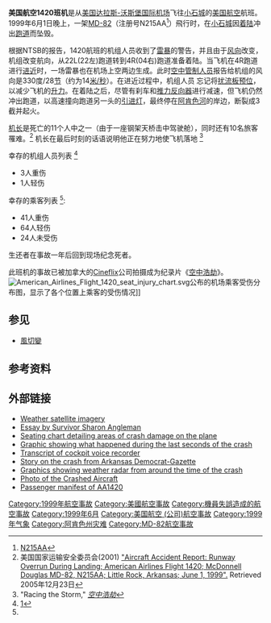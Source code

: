 {{Expand English}}
{{NoteTA|1=zh-hans:小石城; zh-hant:小岩城;}}
{{Infobox Airliner accident
|name=美国航空1420班机空難
|Crash image=American Airlines Flight 1420 wreckage2.jpg
|Image caption=美国航空1420班机残骸
|Date=1999年6月1日
|Type=恶劣天气，飞行员失误,冲出跑道
|Site=[[美國|美國]][[阿肯色州|阿肯色州]]{{le|小石城機場|Clinton National Airport}}
|Fatalities=11
|Injuries=110
|Aircraft Type=[[麦道MD-82|MD-82]]
|Origin=[[美國|美國]][[达拉斯-沃斯堡国际机场|达拉斯-沃斯堡国际机场]]
|Destination=[[美國|美國]]{{le|小石城機場|Clinton National Airport}}
|Operator=[[美国航空|美国航空]]
|Tail Number=[http://aviation-safety.net/database/registration/regsearch.php?regi=N215AA N215AA]
|Passengers=139
|Crew=6
|Survivors=134
}}
'''美国航空1420班机'''是从[[美国|美国]][[达拉斯-沃斯堡国际机场|达拉斯-沃斯堡国际机场]]飞往[[小石城|小石城]]的[[美国航空|美国航空]]航班。1999年6月1日晚上，一架[[MD-82|MD-82]]（注册号N215AA<ref>[http://aviation-safety.net/database/registration/regsearch.php?regi=N215AA N215AA]</ref>）飛行时，在[[小石城|小石城]]因[[着陆|着陆]]冲出[[跑道|跑道]]而坠毁。

根据NTSB的报告，1420航班的机组人员收到了[[雷暴|雷暴]]的警告，并且由于[[风向|风向]]改变，机组改变航向，从22L(22左)跑道转到4R(04右)跑道准备着陆。当飞机在4R跑道进行[[进近|进近]]时，一场雷暴也在机场上空两边生成。此时[[航空交通管制|空中管制人员]]报告给机组的风向是330度/28[[节|节]]（约为14[[米/秒|米/秒]]）。在进近过程中，机组人员<!--因为“务必到站”的压力大注重天气而-->忘记将[[扰流板|扰流板]][[预位|预位]]，以减少飞机的[[升力|升力]]。在着陆之后，尽管有刹车和[[推力反向器|推力反向器]]进行减速，但飞机仍然冲出跑道，以高速撞向跑道另一头的[[引进灯|引进灯]]，最终停在[[阿肯色河|阿肯色河]]的岸边，断裂成3截并起火。

[[机长|机长]]是死亡的11个人中之一（由于一座钢架天桥击中驾驶舱），同时还有10名旅客罹难。<ref>美国国家运输安全委员会(2001) [http://www.ntsb.gov/publictn/2001/AAR0102.htm "Aircraft Accident Report: Runway Overrun During Landing; American Airlines Flight 1420; McDonnell Douglas MD-82, N215AA; Little Rock, Arkansas; June 1, 1999".] Retrieved 2005年12月23日</ref> 机长在最后时刻的话语说明他正在努力地使飞机落地
<ref>"Racing the Storm," ''[[空中浩劫|空中浩劫]]''</ref>

幸存的机组人员列表 <ref name="#1">[http://www.ntsb.gov/publictn/2001/AAR0102.pdf]</ref>
* 3人重伤
* 1人轻伤

幸存的乘客列表 <ref name="#1"/>:
* 41人重伤
* 64人轻伤
* 24人未受伤

生还者在事故一年后回到现场纪念死者。

此班机的事故已被加拿大的[[Cineflix|Cineflix]]公司拍摄成为纪录片《[[空中浩劫|空中浩劫]]》。
[[File:American_Airlines_Flight_1420_seat_injury_chart.svg|thumb]]公布的机场乘客受伤分布图，显示了各个位置上乘客的受伤情况]]
{{gallery
|File:AA1420Little rock airplane web.ogv|電腦動畫模擬班機降落
}}

==参见==
*[[風切變|風切變]]

==参考资料==
{{reflist}}

==外部链接==
*[https://web.archive.org/web/20080619055816/http://cimss.ssec.wisc.edu/goes/misc/990602.html Weather satellite imagery]{{En}}
*[http://www.jrily.com/LiteraryIllusions/AmericanAirlinesFlight1420.html Essay by Survivor Sharon Angleman]{{En}}
*[http://www.jrily.com/LiteraryIllusions/seating%20chart.pdf Seating chart detailing areas of crash damage on the plane]{{En}}
*[http://www.jrily.com/LiteraryIllusions/last%20seconds.pdf Graphic showing what happened during the last seconds of the crash]{{En}}
*[http://www.planecrashinfo.com/cvr990601.htm Transcript of cockpit voice recorder]{{En}}
*[http://www.jrily.com/LiteraryIllusions/the%20crash.pdf Story on the crash from Arkansas Democrat-Gazette]{{En}}
*[http://www.jrily.com/LiteraryIllusions/weather.pdf Graphics showing weather radar from around the time of the crash]{{En}}
*[http://www.airliners.net/open.file/0524036/M/ Photo of the Crashed Aircraft]{{En}}
*[http://www.ardemgaz.com/prev/crash060299/bhvicti5.html Passenger manifest of AA1420]{{En}}
{{coord|34|44.18|N|92|11.97|W|region:US-AR_type:landmark|display=title}}

{{1999年航空事故}}
{{Mayday NavBox}}

[[Category:1999年航空事故|Category:1999年航空事故]]
[[Category:美國航空事故|Category:美國航空事故]]
[[Category:機員失誤造成的航空事故|Category:機員失誤造成的航空事故]]
[[Category:1999年6月|Category:1999年6月]]
[[Category:美国航空_(公司)航空事故|Category:美国航空 (公司)航空事故]]
[[Category:1999年气象|Category:1999年气象]]
[[Category:阿肯色州灾难|Category:阿肯色州灾难]]
[[Category:MD-82航空事故|Category:MD-82航空事故]]